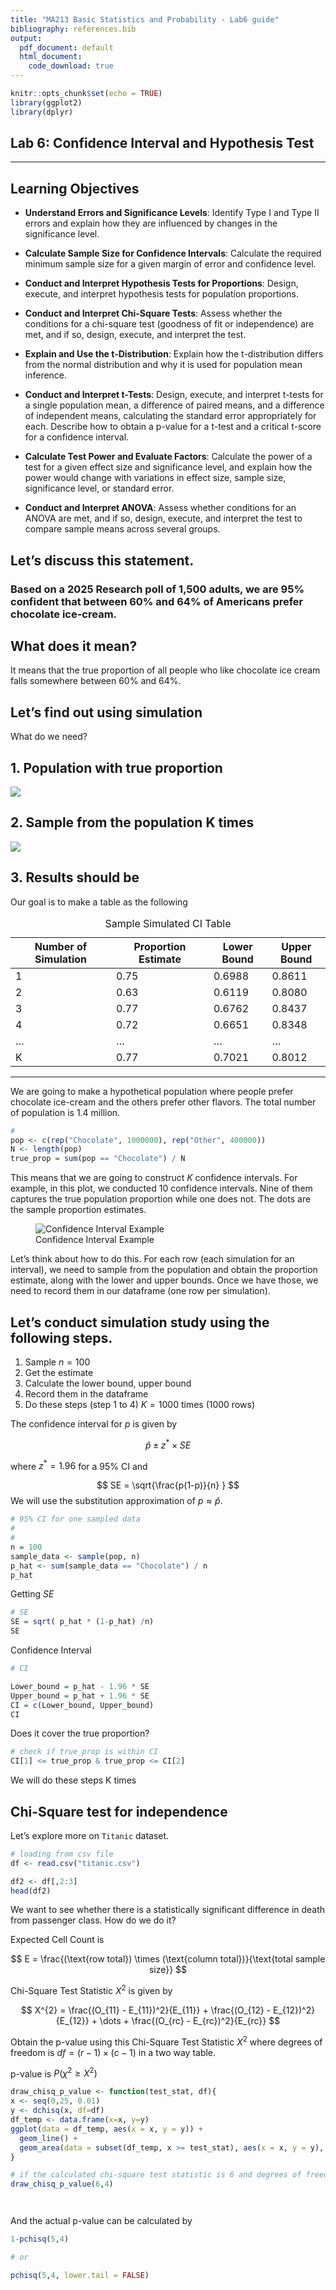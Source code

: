 ```yaml
---
title: "MA213 Basic Statistics and Probability - Lab6 guide"
bibliography: references.bib
output:
  pdf_document: default
  html_document:
    code_download: true 
---
```


```r
knitr::opts_chunk$set(echo = TRUE)
library(ggplot2)
library(dplyr)
```

## Lab 6: **Confidence Interval and Hypothesis Test**

------------------------------------------------------------------------

## Learning Objectives

-   **Understand Errors and Significance Levels**: Identify Type I and Type II errors and explain how they are influenced by changes in the significance level.

-   **Calculate Sample Size for Confidence Intervals**: Calculate the required minimum sample size for a given margin of error and confidence level.

-   **Conduct and Interpret Hypothesis Tests for Proportions**: Design, execute, and interpret hypothesis tests for population proportions.

-   **Conduct and Interpret Chi-Square Tests**: Assess whether the conditions for a chi-square test (goodness of fit or independence) are met, and if so, design, execute, and interpret the test.

-   **Explain and Use the t-Distribution**: Explain how the t-distribution differs from the normal distribution and why it is used for population mean inference.

-   **Conduct and Interpret t-Tests**: Design, execute, and interpret t-tests for a single population mean, a difference of paired means, and a difference of independent means, calculating the standard error appropriately for each. Describe how to obtain a p-value for a t-test and a critical t-score for a confidence interval.

-   **Calculate Test Power and Evaluate Factors**: Calculate the power of a test for a given effect size and significance level, and explain how the power would change with variations in effect size, sample size, significance level, or standard error.

-   **Conduct and Interpret ANOVA**: Assess whether conditions for an ANOVA are met, and if so, design, execute, and interpret the test to compare sample means across several groups.

## Let's discuss this statement.

### Based on a 2025 Research poll of 1,500 adults, we are 95% confident that between 60% and 64% of Americans prefer chocolate ice-cream.

## What does it mean?

It means that the true proportion of all people who like chocolate ice cream falls somewhere between 60% and 64%.

## Let's find out using simulation

What do we need?

## 1. Population with true proportion

![](images/Simulation_pop.jpg)

## 2. Sample from the population K times

![](images/Simulation_prop.gif)

## 3. Results should be

Our goal is to make a table as the following

| Number of Simulation | Proportion Estimate | Lower Bound | Upper Bound |
|----------------------|---------------------|-------------|-------------|
| 1                    | 0.75                | 0.6988      | 0.8611      |
| 2                    | 0.63                | 0.6119      | 0.8080      |
| 3                    | 0.77                | 0.6762      | 0.8437      |
| 4                    | 0.72                | 0.6651      | 0.8348      |
| ...                  | ...                 | ...         | ...         |
| K                    | 0.77                | 0.7021      | 0.8012      |

: Sample Simulated CI Table

------------------------------------------------------------------------

We are going to make a hypothetical population where people prefer chocolate ice-cream and the others prefer other flavors. The total number of population is 1.4 million.

```r
#
pop <- c(rep("Chocolate", 1000000), rep("Other", 400000))
N <- length(pop)
true_prop = sum(pop == "Chocolate") / N

```

This means that we are going to construct $K$ confidence intervals. For example, in this plot, we conducted 10 confidence intervals. Nine of them captures the true population proportion while one does not. The dots are the sample proportion estimates.

![Confidence Interval Example](CI_Plot.jpeg)

Let’s think about how to do this. For each row (each simulation for an interval), we need to sample from the population and obtain the proportion estimate, along with the lower and upper bounds. Once we have those, we need to record them in our dataframe (one row per simulation).

## Let's conduct simulation study using the following steps.

1.  Sample $n=100$
2.  Get the estimate
3.  Calculate the lower bound, upper bound
4.  Record them in the dataframe
5.  Do these steps (step 1 to 4) $K=1000$ times (1000 rows)

The confidence interval for $p$ is given by

$$
\hat{p} \pm z^{*} \times SE
$$

where $z^{*} = 1.96$ for a 95% CI and

$$
SE = \sqrt{\frac{p(1-p)}{n}   }
$$ We will use the substitution approximation of $p \approx \hat{p}$.

```r
# 95% CI for one sampled data
#
# 
n = 100
sample_data <- sample(pop, n)
p_hat <- sum(sample_data == "Chocolate") / n
p_hat

```

Getting $SE$

```r
# SE
SE = sqrt( p_hat * (1-p_hat) /n)
SE


```

Confidence Interval

```r
# CI

Lower_bound = p_hat - 1.96 * SE
Upper_bound = p_hat + 1.96 * SE
CI = c(Lower_bound, Upper_bound)
CI

```

Does it cover the true proportion?

```r
# check if true_prop is within CI
CI[1] <= true_prop & true_prop <= CI[2] 

```

We will do these steps K times

## Chi-Square test for independence

Let's explore more on `Titanic` dataset.

```r
# loading from csv file
df <- read.csv("titanic.csv")

df2 <- df[,2:3]
head(df2)

```

We want to see whether there is a statistically significant difference in death from passenger class. How do we do it?

Expected Cell Count is

$$
E = \frac{(\text{row total}) \times (\text{column total})}{\text{total sample size}}
$$

Chi-Square Test Statistic $X^2$ is given by

$$
X^{2} = \frac{(O_{11} - E_{11})^2}{E_{11}} + \frac{(O_{12} - E_{12})^2}{E_{12}} + \dots +  \frac{(O_{rc} - E_{rc})^2}{E_{rc}} 
$$

Obtain the p-value using this Chi-Square Test Statistic $X^2$ where degrees of freedom is $df=(r-1) \times (c-1)$ in a two way table.

p-value is $P(\chi^2 \geq X^{2})$

```r

draw_chisq_p_value <- function(test_stat, df){
x <- seq(0,25, 0.01)
y <- dchisq(x, df=df)
df_temp <- data.frame(x=x, y=y)
ggplot(data = df_temp, aes(x = x, y = y)) +
  geom_line() +
  geom_area(data = subset(df_temp, x >= test_stat), aes(x = x, y = y), fill = "red", alpha = 0.5)
}

# if the calculated chi-square test statistic is 6 and degrees of freedom is 4
draw_chisq_p_value(6,4)




```

And the actual p-value can be calculated by

```r

1-pchisq(5,4)

# or

pchisq(5,4, lower.tail = FALSE)


```
